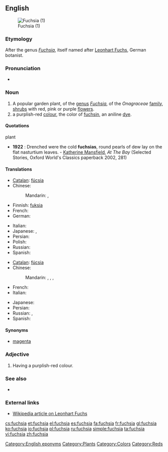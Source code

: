 {{wikipedia}}
{{also|Fuchsia}}
==English==
[[Image:DoubleFuchsias wb.jpg|thumb|Fuchsia (1)]]

===Etymology===
After the genus ''[[Fuchsia]]'', itself named after [[w:Leonhart Fuchs|Leonhart Fuchs]], German botanist.

===Pronunciation===
* {{rhymes|uːʃə}}

===Noun===
{{en-noun}}

# A popular garden plant, of the [[genus]] ''[[Fuchsia]]'', of the ''Onagraceae'' [[family]], [[shrub]]s with red, pink or purple [[flower]]s.
#  a purplish-red [[color|colour]], the color of [[fuchsin]], an aniline [[dye]].
#: {{color panel|web fuchsia ([[magenta]])|FF00FF}}
#: {{color panel|fashion magenta (Hollywood cerise)|F400A1}}

====Quotations====
;plant
* '''1922''' : Drenched were the cold '''fuchsias''', round pearls of dew lay on the flat nasturtium leaves. - [[w:Katherine Mansfield|Katherine Mansfield]], ''At The Bay'' (Selected Stories, Oxford World's Classics paperback 2002, 281)

====Translations====
{{trans-top|plant}}
* [[Catalan]]: [[fúcsia]]
* Chinese:
*: Mandarin: {{t|zh|倒掛金鐘|sc=Hani}}, {{t|zh|倒挂金钟|tr=dàoguàjīnzhōng|sc=Hani}}
* Finnish: [[fuksia]]
* French: {{t+|fr|fuchsia|m}}
* German: {{t-|de|Fuchsie|f}}
{{trans-mid}}
* Italian: {{t-|it|fucsia|f}}
* Japanese: {{t|ja|フクシャ|tr=fukusha|sc=Jpan}}, {{t|ja|ホクシャ|tr=hokusha|sc=Jpan}}
* Persian: {{t|fa|گل آویز|tr=gol-âviz|sc=fa-Arab}}
* Polish: {{t+|pl|fuksja|f}}
* Russian: {{t|ru|фуксия|f|tr=fúksija|sc=Cyrl}}
* Spanish: {{t+|es|fucsia}}
{{trans-bottom}}

{{trans-top|colour}}
* [[Catalan]]: [[fúcsia]]
* Chinese:
*: Mandarin: {{t|zh|紫紅色|sc=Hani}}, {{t|zh|紫红色|tr=zǐhóngsè|sc=Hani}}, {{t|zh|品紅色|sc=Hani}}, {{t|zh|品红色|tr=pǐnhóngsè|sc=Hani}}
* French: {{t+|fr|fuchsia|m}}
* Italian: {{t-|it|fucsia}}
{{trans-mid}}
* Japanese: {{t|ja|赤紫色|tr=あかむらさきいろ, aka-murasaki-iro|sc=Jpan}}
* Persian: {{t|fa|سرخابی سیر|tr=sorxâbi sir|sc=fa-Arab}}
* Russian: {{t|ru|фуксия|f|tr=fúksija|sc=Cyrl}}, {{t|ru|пурпурно-красный цвет|m|tr=purpúrno-krásnyj cvet|sc=Cyrl}}
* Spanish: {{t+|es|fucsia}}
{{trans-bottom}}

====Synonyms====
* {{sense|colour}}  [[magenta]]

===Adjective===
{{en-adj|-}}

# Having a purplish-red colour.

===See also===
* {{list|en|reds}}

===External links===
* [[w:Leonhart_Fuchs|Wikipedia article on Leonhart Fuchs]]

[[Category:English eponyms]]
[[Category:Plants]]
[[Category:Colors]]
[[Category:Reds]]

[[cs:fuchsia]]
[[et:fuchsia]]
[[el:fuchsia]]
[[es:fuchsia]]
[[fa:fuchsia]]
[[fr:fuchsia]]
[[gl:fuchsia]]
[[ko:fuchsia]]
[[io:fuchsia]]
[[pl:fuchsia]]
[[ru:fuchsia]]
[[simple:fuchsia]]
[[ta:fuchsia]]
[[vi:fuchsia]]
[[zh:fuchsia]]